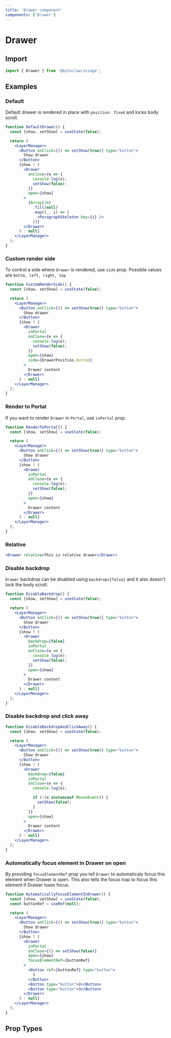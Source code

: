 ```yaml
---
title: 'Drawer component'
components: ['Drawer']
---
```


# Drawer

## Import

```js transpile=false
import { Drawer } from '@byteclaw/visage';
```

## Examples

### Default

Default drawer is rendered in place with `position: fixed` and locks body scroll.

```jsx live=true
function DefaultDrawer() {
  const [show, setShow] = useState(false);

  return (
    <LayerManager>
      <Button onClick={() => setShow(true)} type="button">
        Show drawer
      </Button>
      {show ? (
        <Drawer
          onClose={e => {
            console.log(e);
            setShow(false);
          }}
          open={show}
        >
          {Array(20)
            .fill(null)
            .map((_, i) => (
              <ParagraphSkeleton key={i} />
            ))}
        </Drawer>
      ) : null}
    </LayerManager>
  );
}
```

### Custom render side

To control a side where `Drawer` is rendered, use `side` prop. Possible values are `bottm, left, right, top`

```jsx live=true
function CustomRenderSide() {
  const [show, setShow] = useState(false);

  return (
    <LayerManager>
      <Button onClick={() => setShow(true)} type="button">
        Show drawer
      </Button>
      {show ? (
        <Drawer
          inPortal
          onClose={e => {
            console.log(e);
            setShow(false);
          }}
          open={show}
          side={DrawerPosition.bottom}
        >
          Drawer content
        </Drawer>
      ) : null}
    </LayerManager>
  );
}
```

### Render to Portal

If you want to render `Drawer` in `Portal`, use `inPortal` prop.

```jsx live=true
function RenderToPortal() {
  const [show, setShow] = useState(false);

  return (
    <LayerManager>
      <Button onClick={() => setShow(true)} type="button">
        Show drawer
      </Button>
      {show ? (
        <Drawer
          inPortal
          onClose={e => {
            console.log(e);
            setShow(false);
          }}
          open={show}
        >
          Drawer content
        </Drawer>
      ) : null}
    </LayerManager>
  );
}
```

### Relative

```jsx live=true
<Drawer relative>This is relative drawer</Drawer>
```

### Disable backdrop

`Drawer` backdrop can be disabled using `backdrop={false}` and it also doesn't lock the body scroll.

```jsx live=true
function DisableBackdrop() {
  const [show, setShow] = useState(false);

  return (
    <LayerManager>
      <Button onClick={() => setShow(true)} type="button">
        Show drawer
      </Button>
      {show ? (
        <Drawer
          backdrop={false}
          inPortal
          onClose={e => {
            console.log(e);
            setShow(false);
          }}
          open={show}
        >
          Drawer content
        </Drawer>
      ) : null}
    </LayerManager>
  );
}
```

### Disable backdrop and click away

```jsx live=true
function DisableBackdropAndClickAway() {
  const [show, setShow] = useState(false);

  return (
    <LayerManager>
      <Button onClick={() => setShow(true)} type="button">
        Show drawer
      </Button>
      {show ? (
        <Drawer
          backdrop={false}
          inPortal
          onClose={e => {
            console.log(e);

            if (!(e instanceof MouseEvent)) {
              setShow(false);
            }
          }}
          open={show}
        >
          Drawer content
        </Drawer>
      ) : null}
    </LayerManager>
  );
}
```

### Automatically focus element in Drawer on open

By providing `focusElementRef` prop you tell `Drawer` to automaticaly focus this element when Drawer is open.
This also tells the focus trap to focus this element if Drawer loses focus.

```jsx live=true
function AutomaticallyFocusElementInDrawer() {
  const [show, setShow] = useState(false);
  const buttonRef = useRef(null);

  return (
    <LayerManager>
      <Button onClick={() => setShow(true)} type="button">
        Show drawer
      </Button>
      {show ? (
        <Drawer
          inPortal
          onClose={() => setShow(false)}
          open={show}
          focusElementRef={buttonRef}
        >
          <Button ref={buttonRef} type="button">
            1
          </Button>
          <Button type="button">2</Button>
          <Button type="button">3</Button>
        </Drawer>
      ) : null}
    </LayerManager>
  );
}
```

## Prop Types

<PropTypes component="Drawer" />

